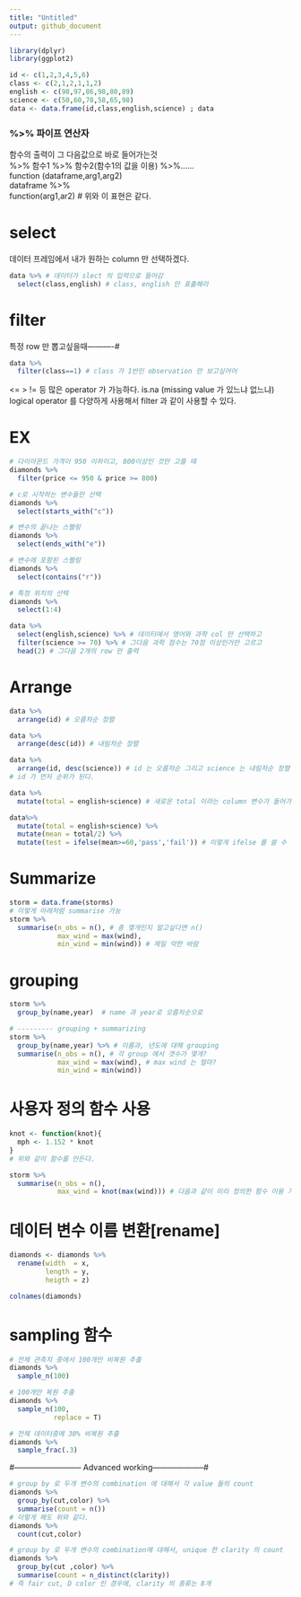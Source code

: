 ```yaml
---
title: "Untitled"
output: github_document
---
```

```r
library(dplyr)
library(ggplot2)
```

```r
id <- c(1,2,3,4,5,6)
class <- c(2,1,2,1,1,2)
english <- c(98,97,86,98,80,89)
science <- c(50,60,78,58,65,98)
data <- data.frame(id,class,english,science) ; data
```

### %>% 파이프 연산자
함수의 출력이 그 다음값으로 바로 들어가는것   
%>% 함수1 %>% 함수2(함수1의 값을 이용) %>%......    
function (dataframe,arg1,arg2)   
dataframe %>%   
function(arg1,ar2) # 위와 이 표현은 같다.   

# select
데이터 프레임에서 내가 원하는 column 만 선택하겠다. 
```r
data %>% # 데이터가 slect 의 입력으로 들어감
  select(class,english) # class, english 만 표출해라
```

# filter 
특정 row 만 뽑고싶을때----------#
```r
data %>%
  filter(class==1) # class 가 1반인 observation 만 보고싶어어
```
<= > != 등 많은 operator 가 가능하다.
is.na (missing value 가 있느냐 없느냐)
logical operator 를 다양하게 사용해서 filter 과 같이 사용할 수 있다.

# EX
```r
# 다이아몬드 가격이 950 이하이고, 800이상인 것만 고를 때
diamonds %>%
  filter(price <= 950 & price >= 800)

# c로 시작하는 변수들만 선택
diamonds %>%
  select(starts_with("c"))

# 변수의 끝나는 스펠링
diamonds %>%
  select(ends_with("e"))

# 변수에 포함된 스펠링 
diamonds %>%
  select(contains("r"))

# 특정 위치의 선택
diamonds %>%
  select(1:4)

data %>%
  select(english,science) %>% # 데이터에서 영어와 과학 col 만 선택하고
  filter(science >= 70) %>% # 그다음 과학 점수는 70점 이상인거만 고르고
  head(2) # 그다음 2개의 row 만 출력
```

# Arrange
```r
data %>%
  arrange(id) # 오름차순 정렬

data %>%
  arrange(desc(id)) # 내림차순 정렬

data %>%
  arrange(id, desc(science)) # id 는 오름차순 그리고 science 는 내림차순 정렬
# id 가 먼저 순위가 된다. 

data %>%
  mutate(total = english+science) # 새로운 total 이라는 column 변수가 들어가게 된다.

data%>%
  mutate(total = english+science) %>%
  mutate(mean = total/2) %>%
  mutate(test = ifelse(mean>=60,'pass','fail')) # 이렇게 ifelse 를 쓸 수 있음
```

# Summarize 
```r
storm = data.frame(storms)
# 이렇게 아래처럼 summarise 가능
storm %>%
  summarise(n_obs = n(), # 총 몇개인지 알고싶다면 n()
            max_wind = max(wind),
            min_wind = min(wind)) # 제일 약한 바람
```

# grouping
```r
storm %>%
  group_by(name,year)  # name 과 year로 오름차순으로 

# --------- grouping + summarizing
storm %>%
  group_by(name,year) %>% # 이름과, 년도에 대해 grouping
  summarise(n_obs = n(), # 각 group 에서 갯수가 몇개?
            max_wind = max(wind), # max wind 는 얼마?
            min_wind = min(wind)) 
```

# 사용자 정의 함수 사용
```r
knot <- function(knot){
  mph <- 1.152 * knot
}
# 위와 같이 함수를 만든다.

storm %>%
  summarise(n_obs = n(),
            max_wind = knot(max(wind))) # 다음과 같이 미리 정의한 함수 이용 가능
```

# 데이터 변수 이름 변환[rename]
```r
diamonds <- diamonds %>%
  rename(width  = x,
         length = y,
         heigth = z)

colnames(diamonds)
```
# sampling 함수
```r
# 전체 관측치 중에서 100개만 비복원 추출
diamonds %>%
  sample_n(100)

# 100개만 복원 추출
diamonds %>%
  sample_n(100,
           replace = T)

# 전체 데이터중에 30% 비복원 추출
diamonds %>%
  sample_frac(.3)
```

#-------------------------- Advanced working--------------------#

```r
# group by 로 두개 변수의 combination 에 대해서 각 value 들의 count
diamonds %>% 
  group_by(cut,color) %>%
  summarise(count = n())
# 이렇게 해도 위와 같다.
diamonds %>%
  count(cut,color) 

# group by 로 두개 변수의 combination에 대해서, unique 한 clarity 의 count
diamonds %>% 
  group_by(cut ,color) %>%
  summarise(count = n_distinct(clarity))
# 즉 fair cut, D color 인 경우에, clarity 의 종류는 8개
```


